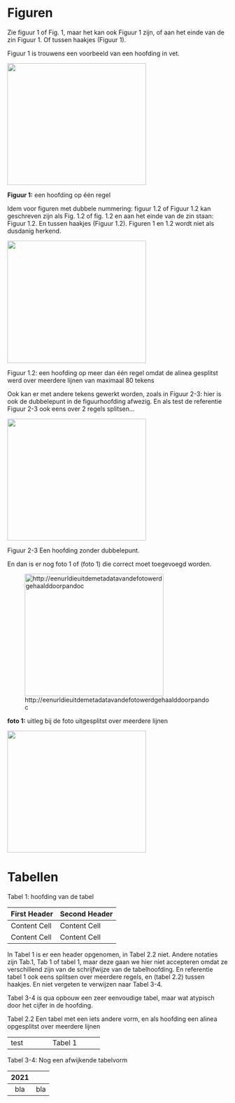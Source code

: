 # Figuren

Zie figuur 1 of Fig. 1, maar het kan ook Figuur 1 zijn, of aan het einde van de
zin Figuur 1.  Of tussen haakjes (Figuur 1).

Figuur 1 is trouwens een voorbeeld van een hoofding in vet.


![](./path/naar/image1.png){width="3.3in" height="2.9in"}

**Figuur 1:** een hoofding op één regel

Idem voor figuren met dubbele nummering: figuur 1.2 of Figuur 1.2 kan
geschreven zijn als Fig. 1.2 of fig. 1.2 en aan het einde van de zin staan:
Figuur 1.2.  En tussen haakjes (Figuur 1.2).  Figuren 1 en 1.2 wordt niet als
dusdanig herkend.


![](./path/naar/image2.png){width="3.3in" height="2.9in"}

Figuur 1.2: een hoofding op meer dan één regel omdat de alinea gesplitst
werd over meerdere lijnen van maximaal 80 tekens

Ook kan er met andere tekens gewerkt worden, zoals in Figuur 2-3: hier is ook
de dubbelepunt in de figuurhoofding afwezig.  En als test de referentie Figuur
2-3 ook eens over 2 regels splitsen...

![](./path/naar/image3.png){width="3.3in" height="2.9in"}

Figuur 2-3 Een hoofding zonder dubbelepunt.

En dan is er nog foto 1 of (foto 1) die correct moet toegevoegd worden.

  ![http://eenurldieuitdemetadatavandefotowerdgehaalddoorpandoc](./media/image1.jpg){width="3.3in" height="2.9in"}

**foto 1:** uitleg bij de foto
uitgesplitst over meerdere lijnen

![](./path/naar/fig/without/heading.png){width="3.3in" height="2.9in"}


# Tabellen


Tabel 1: hoofding van de tabel

First Header  | Second Header
  ----------- | -------------
Content Cell  | Content Cell
Content Cell  | Content Cell


In Tabel 1 is er een header opgenomen, in Tabel 2.2 niet. Andere notaties zijn
Tab.1, Tab 1 of tabel 1, maar deze gaan we hier niet accepteren omdat ze
verschillend zijn van de schrijfwijze van de tabelhoofding.  En referentie tabel
1 ook eens splitsen over meerdere regels, en (tabel 2.2) tussen haakjes. En
niet vergeten te verwijzen naar Tabel 3-4.

Tabel 3-4 is qua opbouw een zeer eenvoudige tabel, maar wat atypisch door het
cijfer in de hoofding.

Tabel 2.2 Een tabel met een iets andere vorm, en als hoofding een alinea
opgesplitst over meerdere lijnen

+-------------+---------------+
| test        | Tabel 1       |
+-------------+---------------+

Tabel 3-4: Nog een afwijkende tabelvorm

    2021  
  ------- ------
  bla     bla

